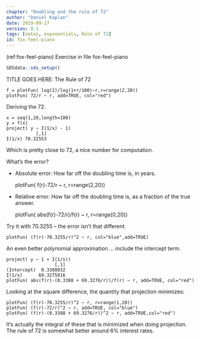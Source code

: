 ```yaml
---
chapter: "Doubling and the rule of 72"
author: "Daniel Kaplan"
date: 2019-09-27 
version: 0.1
tags: [notes, exponentials, Rule of 72]
id: fox-feel-piano 
---
```


(ref:fox-feel-piano) Exercise in file fox-feel-piano

```r
SDSdata::sds_setup()
```

TITLE GOES HERE: The Rule of 72

    f = plotFun( log(2)/log(1+r/100)~r,r=range(2,20))
    plotFun( 72/r ~ r, add=TRUE, col="red")

Deriving the 72.

    x = seq(1,20,length=100)
    y = f(x)
    project( y ~ I(1/x) - 1)
               [,1]
    I(1/x) 70.32553

Which is pretty close to 72, a nice number for computation.

What's the error?

-   Absolute error: How far off the doubling time is, in years.

    plotFun( f(r)-72/r ~ r, r=range(2,20))

-   Relative error: How far off the doubling time is, as a fraction of the true answer.

    plotFun( abs(f(r)-72/r)/f(r) ~ r, r=range(0,20))

Try it with 70.3255 -- the error isn't that different.

    plotFun( (f(r)-70.3255/r)^2 ~ r, col="blue",add=TRUE)

An even better polynomial approximation ... include the intercept term.

    project( y ~ 1 + I(1/x))
                      [,1]
    (Intercept)  0.3388032
    I(1/x)      69.3275816
    plotFun( abs(f(r)-(0.3388 + 69.3276/r))/f(r) ~ r, add=TRUE, col="red")

Looking at the square difference, the quantity that projection minimizes:

    plotFun( (f(r)-70.3255/r)^2 ~ r, r=range(1,20))
    plotFun( (f(r)-72/r)^2 ~ r, add=TRUE, col="blue")
    plotFun( (f(r)-(0.3388 + 69.3276/r))^2 ~ r, add=TRUE,col="red")

It's actually the integral of these that is minimized when doing projection. The rule of 72 is somewhat better around 6% interest rates.